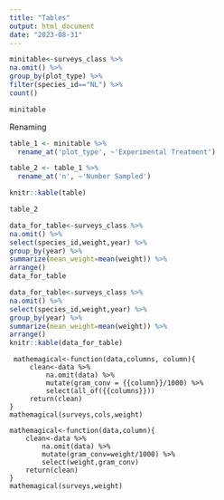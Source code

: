 ```yaml
---
title: "Tables"
output: html_document
date: "2023-08-31"
---
```


```r
minitable<-surveys_class %>% 
na.omit() %>% 
group_by(plot_type) %>% 
filter(species_id=="NL") %>% 
count()

minitable
```

Renaming
```r
table_1 <- minitable %>% 
  rename_at('plot_type', ~'Experimental Treatment')

table_2 <- table_1 %>% 
  rename_at('n', ~'Number Sampled')

knitr::kable(table)

table_2
```
```r
data_for_table<-surveys_class %>% 
na.omit() %>% 
select(species_id,weight,year) %>% 
group_by(year) %>% 
summarize(mean_weight=mean(weight)) %>% 
arrange()
data_for_table
```

```r
data_for_table<-surveys_class %>% 
na.omit() %>% 
select(species_id,weight,year) %>% 
group_by(year) %>% 
summarize(mean_weight=mean(weight)) %>% 
arrange()
knitr::kable(data_for_table)

```
```
 mathemagical<-function(data,columns, column){
     clean<-data %>% 
         na.omit(data) %>% 
         mutate(gram_conv = {{column}}/1000) %>% 
         select(all_of({{columns}}))
     return(clean)
}
mathemagical(surveys,cols,weight)
```


```
mathemagical<-function(data,column){
    clean<-data %>% 
        na.omit(data) %>% 
        mutate(gram_conv=weight/1000) %>% 
        select(weight,gram_conv)
    return(clean)
}
mathemagical(surveys,weight)
```
